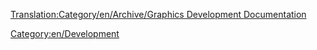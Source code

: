[[Translation:Category/en/Archive/Graphics Development Documentation]]


[[Category:en/Development]]